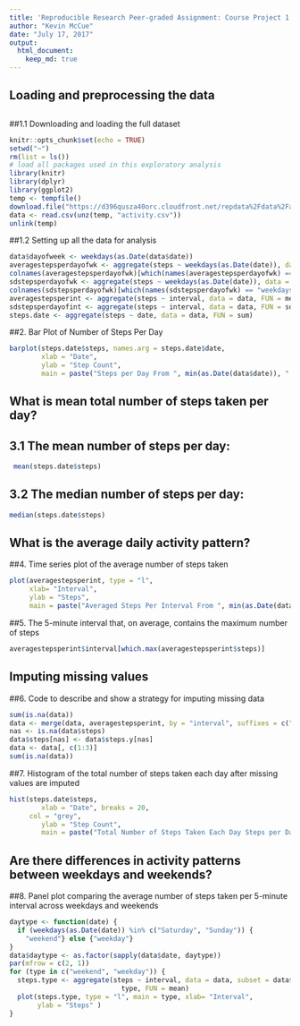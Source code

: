 ---
title: 'Reproducible Research Peer-graded Assignment: Course Project 1'
author: "Kevin McCue"
date: "July 17, 2017"
output:
  html_document: 
    keep_md: true
---


## Loading and preprocessing the data
##
##
##1.1 Downloading and loading the full dataset
```{r Part1.1, include=FALSE}
knitr::opts_chunk$set(echo = TRUE)
setwd("~")
rm(list = ls())
# load all packages used in this exploratory analysis
library(knitr)
library(dplyr)
library(ggplot2)
temp <- tempfile()
download.file("https://d396qusza40orc.cloudfront.net/repdata%2Fdata%2Factivity.zip",temp)
data <- read.csv(unz(temp, "activity.csv"))
unlink(temp)

```

##1.2 Setting up all the data for analysis
```{r Part1.2, echo = TRUE}
data$dayofweek <- weekdays(as.Date(data$date))
averagestepsperdayofwk <- aggregate(steps ~ weekdays(as.Date(date)), data = data, FUN = mean)
colnames(averagestepsperdayofwk)[which(names(averagestepsperdayofwk) == "weekdays(as.Date(date))")] <- "dayofweek"
sdstepsperdayofwk <- aggregate(steps ~ weekdays(as.Date(date)), data = data, FUN = sd)
colnames(sdstepsperdayofwk)[which(names(sdstepsperdayofwk) == "weekdays(as.Date(date))")] <- "dayofweek"
averagestepsperint <- aggregate(steps ~ interval, data = data, FUN = mean)
sdstepsperdayofint <- aggregate(steps ~ interval, data = data, FUN = sd)
steps.date <- aggregate(steps ~ date, data = data, FUN = sum)
```

##2.  Bar Plot of Number of Steps Per Day
``` {r Part2, fig.width = 10, fig.align = "center", fig.asp = .5, echo=TRUE}
barplot(steps.date$steps, names.arg = steps.date$date, 
        xlab = "Date", 
        ylab = "Step Count", 
        main = paste("Steps per Day From ", min(as.Date(data$date)), " To ", max(as.Date(data$date))))
```
##
##



## What is mean total number of steps taken per day?

## 3.1 The mean number of steps per day:
```{r Part3.1, echo=TRUE}
 mean(steps.date$steps)
```

## 3.2 The median number of steps per day:
```{r Part3.2, echo=TRUE}

median(steps.date$steps)
```

## What is the average daily activity pattern?


##4.  Time series plot of the average number of steps taken

```{r Part4, fig.width = 10, fig.align = "center", fig.asp = .5, echo=TRUE}
plot(averagestepsperint, type = "l", 
     xlab= "Interval", 
     ylab = "Steps", 
     main = paste("Averaged Steps Per Interval From ", min(as.Date(data$date)), " To ", max(as.Date(data$date))))
```

##5.  The 5-minute interval that, on average, contains the maximum number of steps
```{r Part5, echo=TRUE}
averagestepsperint$interval[which.max(averagestepsperint$steps)]
```



## Imputing missing values

##6.  Code to describe and show a strategy for imputing missing data
```{r Part6, echo=TRUE}
sum(is.na(data))
data <- merge(data, averagestepsperint, by = "interval", suffixes = c("", ".y"))
nas <- is.na(data$steps)
data$steps[nas] <- data$steps.y[nas]
data <- data[, c(1:3)]
sum(is.na(data))
```

##7.  Histogram of the total number of steps taken each day after missing values are imputed
```{r Part7, fig.width = 10, fig.align = "center", fig.asp = .5, echo=TRUE}
hist(steps.date$steps, 
        xlab = "Date", breaks = 20, 
     col = "grey",
        ylab = "Step Count", 
        main = paste("Total Number of Steps Taken Each Day Steps per Day From ", min(as.Date(data$date)), " To ", max(as.Date(data$date))))
```



## Are there differences in activity patterns between weekdays and weekends?

##8.  Panel plot comparing the average number of steps taken per 5-minute interval across weekdays and weekends
```{r Part8, fig.width = 10, fig.align = "center", fig.asp = .6, echo=TRUE}
daytype <- function(date) {
  if (weekdays(as.Date(date)) %in% c("Saturday", "Sunday")) {
    "weekend"} else {"weekday"}
}
data$daytype <- as.factor(sapply(data$date, daytype))
par(mfrow = c(2, 1))
for (type in c("weekend", "weekday")) {
  steps.type <- aggregate(steps ~ interval, data = data, subset = data$daytype == 
                            type, FUN = mean)
  plot(steps.type, type = "l", main = type, xlab= "Interval", 
       ylab = "Steps" )
}
```